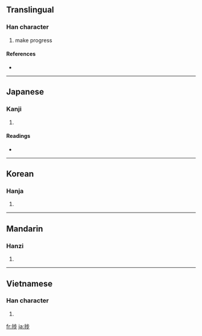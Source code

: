 ==Translingual==

===Han character===
{{Han char|rn=64|rad=手|as=07|sn=10|four=5102<sub>1</sub>|canj=手卜中竹 (QYLH)}}

# make progress

====References====
* {{Han ref|kx=0434.120|dkj=12160|dj=0783.190|hdz=31881.020|uh=6357|ud=25431|bh=D1CA|bd=53706}}

----

==Japanese==

===Kanji===
{{ja-kanji|grade=|rs=手07}}

# {{defn|Japanese}}

====Readings====
* {{ja-readings|on=[[ほ]] (ho), [[ちょく]] (choku)|kun=[[はかどる]] (hakadoru)}}

----

==Korean==

===Hanja===
{{ko-hanja|hangeul=척|eumhun=|rv=cheok|mr=ch'ŏk|y=chek}}

# {{defn|Korean|sort=手07}}

----

==Mandarin==

===Hanzi===
{{cmn-hanzi|pin=[[bù]] ([[bu4]]), [[liàn]] ([[lian4]])|wg=pu<sup>4</sup>, lien<sup>4</sup>}}

# {{defn|Mandarin|sort=手07}}

----

==Vietnamese==

===Han character===
{{vi-hantu|[[duệ]]|rs=手07}}

# {{defn|Vietnamese|sort=手07}}

[[fr:捗]]
[[ja:捗]]